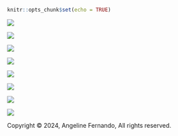 ```r
knitr::opts_chunk$set(echo = TRUE)
```

![](/MrA-2024/images/logit/Slide1.PNG) 

![](/MrA-2024/images/logit/Slide2.PNG) 

![](/MrA-2024/images/logit/Slide3.PNG) 

![](/MrA-2024/images/logit/Slide4.PNG) 

![](/MrA-2024/images/logit/Slide5.PNG) 

![](/MrA-2024/images//logit/Slide6.PNG) 

![](/MrA-2024/images/logit/Slide7.PNG) 

![](/MrA-2024/images/logit/Slide8.PNG) 

<div id="footer">
<p>Copyright &copy; 2024,  Angeline Fernando,  All rights reserved.</p>
</div>
